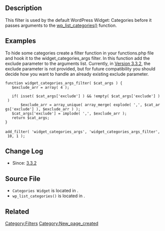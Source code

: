 == Description ==

This filter is used by the default WordPress Widget: Categories before it passes arguments to the [[Template_Tags/wp_list_categories|wp_list_categories()]] function.

== Examples ==

To hide some categories create a filter function in your functions.php file and hook it to the widget_categories_args filter. In this function add the exclude parameter to the arguments list. Currently, in [[Version 3.3.2]], the exclude parameter is not provided, but for future compatibility you should decide how you want to handle an already existing exclude parameter.

 function widget_categories_args_filter( $cat_args ) {
 	$exclude_arr = array( 4 );
 	
 	if( isset( $cat_args['exclude'] ) && !empty( $cat_args['exclude'] ) )
 		$exclude_arr = array_unique( array_merge( explode( ',', $cat_args['exclude'] ), $exclude_arr ) );
 	$cat_args['exclude'] = implode( ',', $exclude_arr );
 	return $cat_args;
 }
 
 add_filter( 'widget_categories_args', 'widget_categories_args_filter', 10, 1 );

== Change Log ==

* Since: [[Version 3.3.2|3.3.2]]

== Source File ==

*<tt>Categories Widget</tt> is located in {{Trac|wp-includes/default-widgets.php}}.
*<tt>wp_list_categories()</tt> is located in {{Trac|wp-includes/category-template.php}}.

== Related ==

{{Stub}}
[[Category:Filters]]
[[Category:New_page_created]]
